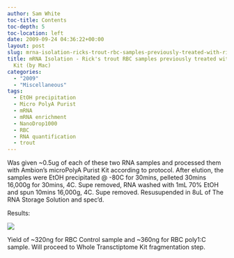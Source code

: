 ```yaml
---
author: Sam White
toc-title: Contents
toc-depth: 5
toc-location: left
date: 2009-09-24 04:36:22+00:00
layout: post
slug: mrna-isolation-ricks-trout-rbc-samples-previously-treated-with-ribominus-kit-by-mac
title: mRNA Isolation - Rick's trout RBC samples previously treated with Ribominus
  Kit (by Mac)
categories:
  - "2009"
  - "Miscellaneous"
tags:
  - EtOH precipitation
  - Micro PolyA Purist
  - mRNA
  - mRNA enrichment
  - NanoDrop1000
  - RBC
  - RNA quantification
  - trout
---
```


Was given ~0.5ug of each of these two RNA samples and processed them with Ambion's microPolyA Purist Kit according to protocol. After elution, the samples were EtOH precipitated @ -80C for 30mins, pelleted 30mins 16,000g for 30mins, 4C. Supe removed, RNA washed with 1mL 70% EtOH and spun 10mins 16,000g, 4C. Supe removed. Resusupended in 8uL of The RNA Storage Solution and spec'd.

Results:

![](https://eagle.fish.washington.edu/Arabidopsis/RNA%20Spec%20Readings/20090923%20trout%20ribo-%20polyA%20RNA%20SJW.jpg)

Yield of ~320ng for RBC Control sample and ~360ng for RBC poly1:C sample. Will proceed to Whole Transctiptome Kit fragmentation step.
